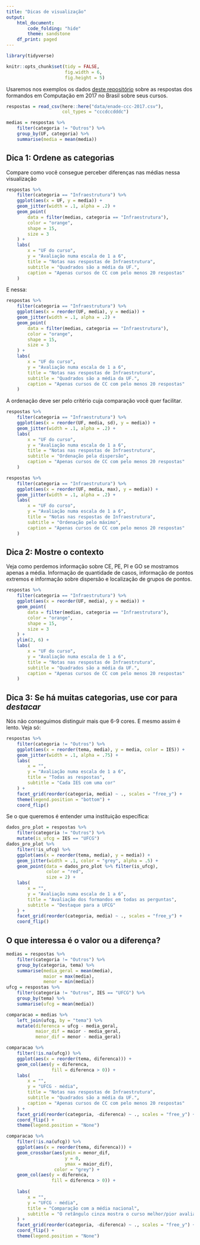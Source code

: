 ```yaml
---
title: "Dicas de visualização"
output:
    html_document:
        code_folding: "hide"
        theme: sandstone
    df_print: paged
---
```


```r
library(tidyverse)

knitr::opts_chunk$set(tidy = FALSE,
                      fig.width = 6,
                      fig.height = 5)

```

Usaremos nos exemplos os dados [deste repositório](https://github.com/nazareno/enade-vis) sobre as respostas dos formandos em Computação em 2017 no Brasil sobre seus cursos. 

```r
respostas = read_csv(here::here("data/enade-ccc-2017.csv"),
                     col_types = "cccdccdddc")

medias = respostas %>% 
    filter(categoria != "Outros") %>% 
    group_by(UF, categoria) %>% 
    summarise(media = mean(media))
```

## Dica 1: Ordene as categorias

Compare como você consegue perceber diferenças nas médias nessa visualização

```r
respostas %>%
    filter(categoria == "Infraestrutura") %>%
    ggplot(aes(x = UF, y = media)) +
    geom_jitter(width = .1, alpha = .2) +
    geom_point(
        data = filter(medias, categoria == "Infraestrutura"),
        color = "orange",
        shape = 15,
        size = 3
    ) +
    labs(
        x = "UF do curso",
        y = "Avaliação numa escala de 1 a 6",
        title = "Notas nas respostas de Infraestrutura",
        subtitle = "Quadrados são a média da UF.",
        caption = "Apenas cursos de CC com pelo menos 20 respostas"
    )
```

E nessa: 

```r
respostas %>%
    filter(categoria == "Infraestrutura") %>%
    ggplot(aes(x = reorder(UF, media), y = media)) +
    geom_jitter(width = .1, alpha = .2) +
    geom_point(
        data = filter(medias, categoria == "Infraestrutura"),
        color = "orange",
        shape = 15,
        size = 3
    ) +
    labs(
        x = "UF do curso",
        y = "Avaliação numa escala de 1 a 6",
        title = "Notas nas respostas de Infraestrutura",
        subtitle = "Quadrados são a média da UF.",
        caption = "Apenas cursos de CC com pelo menos 20 respostas"
    )
```

A ordenação deve ser pelo critério cuja comparação você quer facilitar. 

```r
respostas %>%
    filter(categoria == "Infraestrutura") %>%
    ggplot(aes(x = reorder(UF, media, sd), y = media)) +
    geom_jitter(width = .1, alpha = .2) +
    labs(
        x = "UF do curso",
        y = "Avaliação numa escala de 1 a 6",
        title = "Notas nas respostas de Infraestrutura",
        subtitle = "Ordenação pela dispersão",
        caption = "Apenas cursos de CC com pelo menos 20 respostas"
    )

respostas %>%
    filter(categoria == "Infraestrutura") %>%
    ggplot(aes(x = reorder(UF, media, max), y = media)) +
    geom_jitter(width = .1, alpha = .2) +
    labs(
        x = "UF do curso",
        y = "Avaliação numa escala de 1 a 6",
        title = "Notas nas respostas de Infraestrutura",
        subtitle = "Ordenação pelo máximo",
        caption = "Apenas cursos de CC com pelo menos 20 respostas"
    )
```

## Dica 2: Mostre o contexto

Veja como perdemos informação sobre CE, PE, PI e GO se mostramos apenas a média. Informação de quantidade de casos, informação de pontos extremos e informação sobre dispersão e localização de grupos de pontos.

```r
respostas %>%
    filter(categoria == "Infraestrutura") %>%
    ggplot(aes(x = reorder(UF, media), y = media)) +
    geom_point(
        data = filter(medias, categoria == "Infraestrutura"),
        color = "orange",
        shape = 15,
        size = 3
    ) +
    ylim(2, 6) + 
    labs(
        x = "UF do curso",
        y = "Avaliação numa escala de 1 a 6",
        title = "Notas nas respostas de Infraestrutura",
        subtitle = "Quadrados são a média da UF.",
        caption = "Apenas cursos de CC com pelo menos 20 respostas"
    )
```

## Dica 3: Se há muitas categorias, use cor para *destacar*

Nós não conseguimos distinguir mais que 6-9 cores. E mesmo assim é lento. Veja só: 

```r
respostas %>%
    filter(categoria != "Outros") %>%
    ggplot(aes(x = reorder(tema, media), y = media, color = IES)) +
    geom_jitter(width = .1, alpha = .75) + 
    labs(
        x = "",
        y = "Avaliação numa escala de 1 a 6",
        title = "Todas as respostas",
        subtitle = "Cada IES com uma cor"
    ) + 
    facet_grid(reorder(categoria, media) ~ ., scales = "free_y") + 
    theme(legend.position = "bottom") + 
    coord_flip()
```

Se o que queremos é entender uma instituição específica: 

```r
dados_pro_plot = respostas %>%
    filter(categoria != "Outros") %>% 
    mutate(is_ufcg = IES == "UFCG") 
dados_pro_plot %>% 
    filter(!is_ufcg) %>% 
    ggplot(aes(x = reorder(tema, media), y = media)) +
    geom_jitter(width = .1, color = "grey", alpha = .5) + 
    geom_point(data = dados_pro_plot %>% filter(is_ufcg), 
               color = "red", 
               size = 2) + 
    labs(
        x = "",
        y = "Avaliação numa escala de 1 a 6",
        title = "Avaliação dos formandos em todas as perguntas",
        subtitle = "Destaque para a UFCG"
    ) + 
    facet_grid(reorder(categoria, media) ~ ., scales = "free_y") + 
    coord_flip()
```

## O que interessa é o valor ou a diferença?

```r
medias = respostas %>%
    filter(categoria != "Outros") %>%
    group_by(categoria, tema) %>% 
    summarise(media_geral = mean(media), 
              maior = max(media), 
              menor = min(media))
ufcg = respostas %>%
    filter(categoria != "Outros", IES == "UFCG") %>%
    group_by(tema) %>% 
    summarise(ufcg = mean(media))

comparacao = medias %>% 
    left_join(ufcg, by = "tema") %>% 
    mutate(diferenca = ufcg - media_geral, 
           maior_dif = maior - media_geral, 
           menor_dif = menor - media_geral)
```

```r
comparacao %>%
    filter(!is.na(ufcg)) %>% 
    ggplot(aes(x = reorder(tema, diferenca))) +
    geom_col(aes(y = diferenca,
                 fill = diferenca > 0)) +
    labs(
        x = "",
        y = "UFCG - média",
        title = "Notas nas respostas de Infraestrutura",
        subtitle = "Quadrados são a média da UF.",
        caption = "Apenas cursos de CC com pelo menos 20 respostas"
    ) +
    facet_grid(reorder(categoria, -diferenca) ~ ., scales = "free_y") +
    coord_flip() + 
    theme(legend.position = "None")
```

```r
comparacao %>%
    filter(!is.na(ufcg)) %>% 
    ggplot(aes(x = reorder(tema, diferenca))) +
    geom_crossbar(aes(ymin = menor_dif,
                      y = 0,
                      ymax = maior_dif), 
                  color = "grey") + 
    geom_col(aes(y = diferenca,
                 fill = diferenca > 0)) +
    
    labs(
        x = "",
        y = "UFCG - média",
        title = "Comparação com a média nacional",
        subtitle = "O retângulo cinza mostra o curso melhor/pior avaliado"
    ) +
    facet_grid(reorder(categoria, -diferenca) ~ ., scales = "free_y") +
    coord_flip() + 
    theme(legend.position = "None")
```

